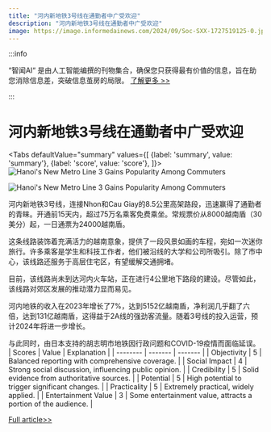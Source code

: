 ```yaml
---
title: "河内新地铁3号线在通勤者中广受欢迎"
description: "河内新地铁3号线在通勤者中广受欢迎"
image: https://image.informedainews.com/2024/09/Soc-SXX-1727519125-0.jpg
---
```



:::info

“智闻AI“ 是由人工智能编撰的刊物集合，确保您只获得最有价值的信息，旨在助您消除信息差，突破信息茧房的局限。  [了解更多 >>](/)

:::

# 河内新地铁3号线在通勤者中广受欢迎


<Tabs
	defaultValue="summary"
	values={[
	{label: 'summary', value: 'summary'},
	{label: 'score', value: 'score'},
]}>
<TabItem value="summary">
<img
  src="https://image.informedainews.com/2024/09/Soc-SXX-1727519125-0.jpg"
  alt="Hanoi's New Metro Line 3 Gains Popularity Among Commuters"
/>

<img
  src="https://image.informedainews.com/2024/09/Soc-kc4-1727519125-1.jpg"
  alt="Hanoi's New Metro Line 3 Gains Popularity Among Commuters"
/>



河内新地铁3号线，连接Nhon和Cau Giay的8.5公里高架路段，迅速赢得了通勤者的青睐。开通前15天内，超过75万名乘客免费乘坐。常规票价从8000越南盾（30美分）起，一日通票为24000越南盾。

这条线路装饰着充满活力的越南意象，提供了一段风景如画的车程，宛如一次迷你旅行。许多乘客是学生和科技工作者，他们被沿线的大学和公司所吸引。除了市中心，该线路还服务于高层住宅区，有望缓解交通拥堵。

目前，该线路尚未到达河内火车站，正在进行4公里地下路段的建设。尽管如此，该线路对郊区发展的推动潜力显而易见。

河内地铁的收入在2023年增长了7%，达到5152亿越南盾，净利润几乎翻了六倍，达到131亿越南盾，这得益于2A线的强劲客流量。随着3号线的投入运营，预计2024年将进一步增长。

与此同时，由日本支持的胡志明市地铁因行政问题和COVID-19疫情而面临延误。
</TabItem>
<TabItem value="score">
	| Scores     | Value   | Explanation |
	| -------- | ------- | ------- |
	| Objectivity  | 5    | Balanced reporting with comprehensive coverage.    |
	| Social Impact | 4     | Strong social discussion, influencing public opinion.    |
	| Credibility    | 5    | Solid evidence from authoritative sources.    |
	| Potential    | 5    | High potential to trigger significant changes.    |
	| Practicality    | 5    | Extremely practical, widely applied.    |
	| Entertainment Value    | 3    | Some entertainment value, attracts a portion of the audience.    |
</TabItem>
</Tabs>

[Full article>>](https://asia.nikkei.com/Business/Transportation/New-Hanoi-rail-line-wins-over-commuters-in-Vietnam-s-capital)
